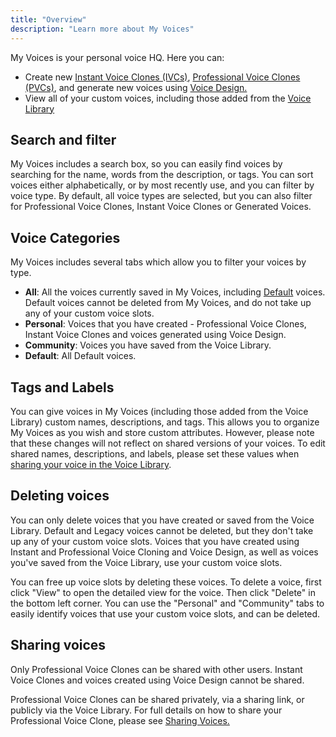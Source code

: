 ```yaml
---
title: "Overview"
description: "Learn more about My Voices"
---
```


My Voices is your personal voice HQ. Here you can:
- Create new <a href="https://elevenlabs.io/docs/voices/voice-lab/instant-voice-cloning">Instant Voice Clones (IVCs)</a>, <a href="https://elevenlabs.io/docs/voices/voice-lab/professional-voice-cloning">Professional Voice Clones (PVCs)</a>, and generate new voices using [Voice Design.](https://elevenlabs.io/docs/voices/voice-lab/voice-design)
- View all of your custom voices, including those added from the <a href="https://elevenlabs.io/docs/voices/voice-library/overview">Voice Library</a>

## Search and filter
My Voices includes a search box, so you can easily find voices by searching for the name, words from the description, or tags.
You can sort voices either alphabetically, or by most recently use, and you can filter by voice type. By default, all voice types are selected, but you can also filter for Professional Voice Clones, Instant Voice Clones or Generated Voices.

## Voice Categories
My Voices includes several tabs which allow you to filter your voices by type.
- **All**: All the voices currently saved in My Voices, including [Default](https://elevenlabs.io/docs/voices/default-voices) voices.  Default voices cannot be deleted from My Voices, and do not take up any of your custom voice slots.  
- **Personal**: Voices that you have created - Professional Voice Clones, Instant Voice Clones and voices generated using Voice Design.
- **Community**: Voices you have saved from the Voice Library.
- **Default**: All Default voices. 

## Tags and Labels
You can give voices in My Voices (including those added from the Voice Library) custom names, descriptions, and tags. This allows you to organize My Voices as you wish and store custom attributes. However, please note that these changes will not reflect on shared versions of your voices. To edit shared names, descriptions, and labels, please set these values when <a href="https://elevenlabs.io/docs/voices/voice-library/sharing">sharing your voice in the Voice Library</a>.

## Deleting voices
You can only delete voices that you have created or saved from the Voice Library.  Default and Legacy voices cannot be deleted, but they don't take up any of your custom voice slots.  Voices that you have created using Instant and Professional Voice Cloning and Voice Design, as well as voices you've saved from the Voice Library, use your custom voice slots.

You can free up voice slots by deleting these voices.  To delete a voice, first click "View" to open the detailed view for the voice.  Then click "Delete" in the bottom left corner.  You can use the "Personal" and "Community" tabs to easily identify voices that use your custom voice slots, and can be deleted.

## Sharing voices
Only Professional Voice Clones can be shared with other users.  Instant Voice Clones and voices created using Voice Design cannot be shared.

Professional Voice Clones can be shared privately, via a sharing link, or publicly via the Voice Library.  For full details on how to share your Professional Voice Clone, please see [Sharing Voices.](https://elevenlabs.io/docs/voices/voice-library/sharing) 
